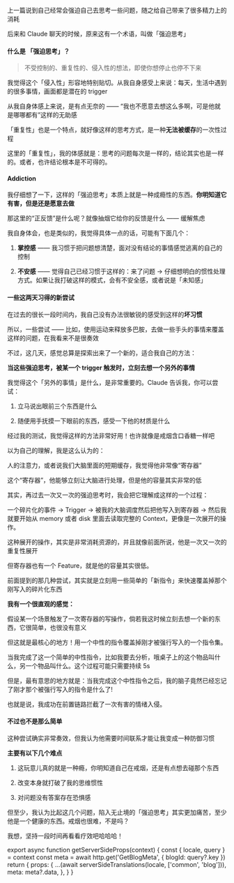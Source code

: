 
上一篇说到自己经常会强迫自己去思考一些问题，随之给自己带来了很多精力上的消耗

后来和 Claude 聊天的时候，原来这有一个术语，叫做「强迫思考」

#### 什么是 「强迫思考」？

> 不受控制的、重复性的、侵入性的想法，即使你想停止也停不下来

我觉得这个「侵入性」形容地特别贴切。从我自身感受上来说：每天，生活中遇到的很多事情，画面都是潜在的 trigger

从我自身体感上来说，是有点无奈的 —— “我也不愿意去想这么多啊，可是他就是哪哪都有”这样的无助感

「重复性」也是一个特点，就好像这样的思考方式，是一种**无法被缓存**的一次性过程

这里的「重复性」，我的体感就是：思考的问题每次是一样的，结论其实也是一样的。或者，也许结论根本是不可得的。

#### Addiction

我仔细想了一下，这样的「强迫思考」本质上就是一种成瘾性的东西。**你明知道它有害，但是还是愿意去做**

那这里的“正反馈”是什么呢？就像抽烟它给你的反馈是什么 —— 缓解焦虑

我自身体会，也是类似的，我觉得具体一点的话，可能有下面几个：

1. **掌控感** —— 我习惯于把问题想清楚，面对没有结论的事情感觉逃离的自己的控制

2. **不安感** —— 觉得自己已经习惯于这样的：来了问题 -> 仔细想明白的惯性处理方式。如果让我打破这样的模式，会有不安全感，或者说是「未知感」

#### 一些这两天习得的新尝试

在过去的很长一段时间内，我自己没有办法很敏锐的感受到这样的**坏习惯**

所以，一些尝试 —— 比如，使用运动来释放多巴胺，去做一些手头的事情来覆盖这样的问题，在我看来不是很奏效

不过，这几天，感觉总算是探索出来了一个新的，适合我自己的方法：

**当这些强迫思考，被某一个 trigger 触发时，立刻去想一个另外的事情**

我觉得这个「另外的事情」是什么，是非常重要的。Claude 告诉我，你可以尝试：

1. 立马说出眼前三个东西是什么

2. 随便用手抚摸一下眼前的东西，感受一下他的材质是什么

经过我的测试，我觉得这样的方法非常好用！也许就像是戒烟含口香糖一样吧

以为自己的理解，我是这么认为的：

人的注意力，或者说我们大脑里面的短期缓存，我觉得他非常像“寄存器”

这个“寄存器”，他能够立刻让大脑进行处理，但是他的容量其实非常的低

其实，再过去一次又一次的强迫思考时，我会把它理解成这样的一个过程：

一个碎片化的事件 -> Trigger -> 被我的大脑调度然后把他写入到寄存器 -> 然后我就要开始从 memory 或者 disk 里面去读取完整的 Context，更像是一次展开的操作。

这种展开的操作，其实是非常消耗资源的，并且就像前面所说，他是一次又一次的重复性展开

但寄存器也有一个 Feature，就是他的容量其实很低。

前面提到的那几种尝试，其实就是立刻用一些简单的「新指令」来快速覆盖掉那个刚写入的碎片化东西

**我有一个很直观的感觉：**

假设某一个场景触发了一次寄存器的写操作，倘若我这时候立刻去想一个新的东西，它很简单，也很没有意义

但这就是最核心的地方！用一个中性的指令覆盖掉刚才被强行写入的一个指令集。

当我完成了这一个简单的中性指令，比如我要去分析，哦桌子上的这个物品叫什么，另一个物品叫什么。这个过程可能只需要持续 5s

但是，最有意思的地方就是：当我完成这个中性指令之后，我的脑子竟然已经忘记了刚才那个被强行写入的指令是什么了!

也就是说，我成功在前置链路拦截了一次有害的情绪入侵。

#### 不过也不是那么简单

这种尝试确实非常奏效，但我认为他需要时间联系才能让我变成一种防御习惯

**主要有以下几个难点**

1. 这玩意儿真的就是一种瘾，你明知道自己在戒烟，还是有点想去碰那个东西

2. 改变本身就打破了我的思维惯性

3. 对问题没有答案存在恐惧感

但至少，我认为比起这几个问题，陷入无止境的「强迫思考」其实更加痛苦，至少他是一个健康的东西。戒烟也很难，不是吗？

我想，坚持一段时间再看看疗效吧哈哈哈！



export async function getServerSideProps(context) {
  const { locale, query } = context
  const meta = await http.get('GetBlogMeta', {
    blogId: query?.key
  })
  return {
    props: {
      ...(await serverSideTranslations(locale, ['common', 'blog'])),
      meta: meta?.data,
    },
  }
}
